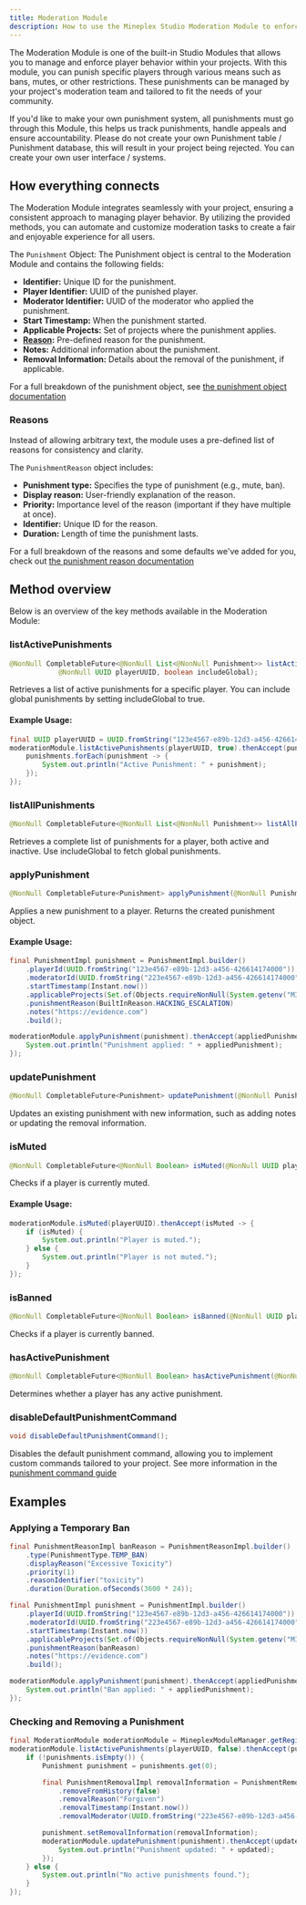 ```yaml
---
title: Moderation Module
description: How to use the Mineplex Studio Moderation Module to enforce rules on your projects.
---
```


The Moderation Module is one of the built-in Studio Modules that allows you to manage and enforce player behavior within your projects. With this module, you can punish specific players through various means such as bans, mutes, or other restrictions. These punishments can be managed by your project's moderation team and tailored to fit the needs of your community.

<Note title="Important Note" type="danger" >
If you'd like to make your own punishment system, all punishments must go through this Module, this helps us track punishments, handle appeals and ensure accountability. Please do not create your own Punishment table / Punishment database, this will result in your project being rejected. You can create your own user interface / systems.
</Note>

## How everything connects
The Moderation Module integrates seamlessly with your project, ensuring a consistent approach to managing player behavior. By utilizing the provided methods, you can automate and customize moderation tasks to create a fair and enjoyable experience for all users.

The `Punishment` Object:
The Punishment object is central to the Moderation Module and contains the following fields:

- **Identifier:** Unique ID for the punishment.
- **Player Identifier:** UUID of the punished player.
- **Moderator Identifier:** UUID of the moderator who applied the punishment.
- **Start Timestamp:** When the punishment started.
- **Applicable Projects:** Set of projects where the punishment applies.
- **[Reason](#reasons):** Pre-defined reason for the punishment.
- **Notes:** Additional information about the punishment.
- **Removal Information:** Details about the removal of the punishment, if applicable.

For a full breakdown of the punishment object, see [the punishment object documentation](/docs/sdk/modules/moderation/model)

### Reasons
Instead of allowing arbitrary text, the module uses a pre-defined list of reasons for consistency and clarity.

The `PunishmentReason` object includes:
- **Punishment type:** Specifies the type of punishment (e.g., mute, ban).
- **Display reason:** User-friendly explanation of the reason.
- **Priority:** Importance level of the reason (important if they have multiple at once).
- **Identifier:** Unique ID for the reason.
- **Duration:** Length of time the punishment lasts.

For a full breakdown of the reasons and some defaults we've added for you, check out [the punishment reason documentation](/docs/sdk/modules/moderation/reasons) 

## Method overview
Below is an overview of the key methods available in the Moderation Module:

### listActivePunishments
```java
@NonNull CompletableFuture<@NonNull List<@NonNull Punishment>> listActivePunishments(
            @NonNull UUID playerUUID, boolean includeGlobal);
```
Retrieves a list of active punishments for a specific player. You can include global punishments by setting includeGlobal to true.

#### Example Usage:
```java
final UUID playerUUID = UUID.fromString("123e4567-e89b-12d3-a456-426614174000");
moderationModule.listActivePunishments(playerUUID, true).thenAccept(punishments -> {
    punishments.forEach(punishment -> {
        System.out.println("Active Punishment: " + punishment);
    });
});
```

### listAllPunishments
```java
@NonNull CompletableFuture<@NonNull List<@NonNull Punishment>> listAllPunishments(@NonNull UUID playerUUID, boolean includeGlobal);
```
Retrieves a complete list of punishments for a player, both active and inactive. Use includeGlobal to fetch global punishments.

### applyPunishment
```java
@NonNull CompletableFuture<Punishment> applyPunishment(@NonNull Punishment punishment);
```
Applies a new punishment to a player. Returns the created punishment object.

#### Example Usage:
```java
final PunishmentImpl punishment = PunishmentImpl.builder()
    .playerId(UUID.fromString("123e4567-e89b-12d3-a456-426614174000"))
    .moderatorId(UUID.fromString("223e4567-e89b-12d3-a456-426614174000"))
    .startTimestamp(Instant.now())
    .applicableProjects(Set.of(Objects.requireNonNull(System.getenv("MINEPLEX_PROJECT_ID"))))
    .punishmentReason(BuiltInReason.HACKING_ESCALATION)
    .notes("https://evidence.com")
    .build();

moderationModule.applyPunishment(punishment).thenAccept(appliedPunishment -> {
    System.out.println("Punishment applied: " + appliedPunishment);
});
```

### updatePunishment
```java
@NonNull CompletableFuture<Punishment> updatePunishment(@NonNull Punishment punishment);
```
Updates an existing punishment with new information, such as adding notes or updating the removal information.

### isMuted
```java
@NonNull CompletableFuture<@NonNull Boolean> isMuted(@NonNull UUID playerUUID);
```
Checks if a player is currently muted.

#### Example Usage:
```java
moderationModule.isMuted(playerUUID).thenAccept(isMuted -> {
    if (isMuted) {
        System.out.println("Player is muted.");
    } else {
        System.out.println("Player is not muted.");
    }
});
```

### isBanned
```java
@NonNull CompletableFuture<@NonNull Boolean> isBanned(@NonNull UUID playerUUID);
```
Checks if a player is currently banned.

### hasActivePunishment
```java
@NonNull CompletableFuture<@NonNull Boolean> hasActivePunishment(@NonNull UUID playerUUID);
```
Determines whether a player has any active punishment.

### disableDefaultPunishmentCommand
```java
void disableDefaultPunishmentCommand();
```
Disables the default punishment command, allowing you to implement custom commands tailored to your project. See more information in the [punishment command guide](/docs/sdk/modules/moderation/command)

## Examples

### Applying a Temporary Ban
```java
final PunishmentReasonImpl banReason = PunishmentReasonImpl.builder()
    .type(PunishmentType.TEMP_BAN)
    .displayReason("Excessive Toxicity")
    .priority(1)
    .reasonIdentifier("toxicity")
    .duration(Duration.ofSeconds(3600 * 24));

final PunishmentImpl punishment = PunishmentImpl.builder()
    .playerId(UUID.fromString("123e4567-e89b-12d3-a456-426614174000"))
    .moderatorId(UUID.fromString("223e4567-e89b-12d3-a456-426614174000"))
    .startTimestamp(Instant.now())
    .applicableProjects(Set.of(Objects.requireNonNull(System.getenv("MINEPLEX_PROJECT_ID"))))
    .punishmentReason(banReason)
    .notes("https://evidence.com")
    .build();

moderationModule.applyPunishment(punishment).thenAccept(appliedPunishment -> {
    System.out.println("Ban applied: " + appliedPunishment);
});
```

### Checking and Removing a Punishment
```java
final ModerationModule moderationModule = MineplexModuleManager.getRegisteredModule(ModerationModule.class);
moderationModule.listActivePunishments(playerUUID, false).thenAccept(punishments -> {
    if (!punishments.isEmpty()) {
        Punishment punishment = punishments.get(0);

        final PunishmentRemovalImpl removalInformation = PunishmentRemovalImpl.builder()
            .removeFromHistory(false)
            .removalReason("Forgiven")
            .removalTimestamp(Instant.now())
            .removalModerator(UUID.fromString("223e4567-e89b-12d3-a456-426614174000"))

        punishment.setRemovalInformation(removalInformation);
        moderationModule.updatePunishment(punishment).thenAccept(updated -> {
            System.out.println("Punishment updated: " + updated);
        });
    } else {
        System.out.println("No active punishments found.");
    }
});
```